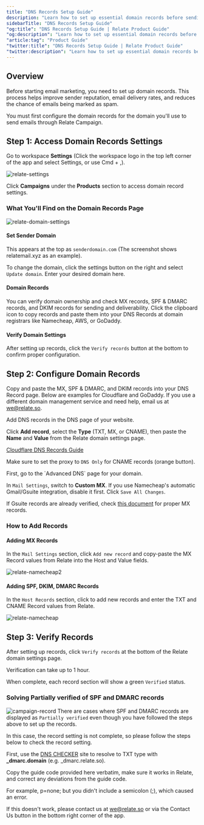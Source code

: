 ```yaml
---
title: "DNS Records Setup Guide"
description: "Learn how to set up essential domain records before sending emails through Relate Marketing's email campaigns."
sidebarTitle: "DNS Records Setup Guide"
"og:title": "DNS Records Setup Guide | Relate Product Guide"
"og:description": "Learn how to set up essential domain records before sending emails through Relate Marketing's email campaigns."
"article:tag": "Product Guide"
"twitter:title": "DNS Records Setup Guide | Relate Product Guide"
"twitter:description": "Learn how to set up essential domain records before sending emails through Relate Marketing's email campaigns."
---
```


## Overview

Before starting email marketing, you need to set up domain records. This process helps improve sender reputation, email delivery rates, and reduces the chance of emails being marked as spam.

You must first configure the domain records for the domain you'll use to send emails through Relate Campaign.

## Step 1: Access Domain Records Settings

Go to workspace **Settings** (Click the workspace logo in the top left corner of the app and select Settings, or use Cmd + ,).

![relate-settings](/images/features/relate-settings.png)

Click **Campaigns** under the **Products** section to access domain record settings.

### What You'll Find on the Domain Records Page

![relate-domain-settings](/images/features/relate-domain-settings.png)

#### Set Sender Domain

This appears at the top as `senderdomain.com` (The screenshot shows relatemail.xyz as an example).

To change the domain, click the settings button on the right and select `Update domain`. Enter your desired domain here.

#### Domain Records
You can verify domain ownership and check MX records, SPF & DMARC records, and DKIM records for sending and deliverability. Click the clipboard icon to copy records and paste them into your DNS Records at domain registrars like Namecheap, AWS, or GoDaddy.

#### Verify Domain Settings
After setting up records, click the `Verify records` button at the bottom to confirm proper configuration.

## Step 2: Configure Domain Records

Copy and paste the MX, SPF & DMARC, and DKIM records into your DNS Record page. Below are examples for Cloudflare and GoDaddy. If you use a different domain management service and need help, email us at we@relate.so.

<Accordion title="Cloudflare">
Add DNS records in the DNS page of your website.

Click **Add record**, select the **Type** (TXT, MX, or CNAME), then paste the **Name** and **Value** from the Relate domain settings page.

[Cloudflare DNS Records Guide](https://developers.cloudflare.com/dns/manage-dns-records/how-to/create-dns-records/#create-dns-records)

Make sure to set the proxy to `DNS Only` for CNAME records (orange button).

</Accordion>
<Accordion title="Namecheap">
First, go to the `Advanced DNS` page for your domain.

In `Mail Settings`, switch to **Custom MX**. If you use Namecheap's automatic Gmail/Gsuite integration, disable it first. Click `Save All Changes`.

If Gsuite records are already verified, check [this document](https://support.google.com/a/answer/174125) for proper MX records.

### How to Add Records

#### Adding MX Records

In the `Mail Settings` section, click `Add new record` and copy-paste the MX Record values from Relate into the Host and Value fields.

![relate-namecheap2](/images/features/relate-namecheap.png)

#### Adding SPF, DKIM, DMARC Records

In the `Host Records` section, click to add new records and enter the TXT and CNAME Record values from Relate.

![relate-namecheap](/images/features/namecheap-relate.png)

</Accordion>

## Step 3: Verify Records

After setting up records, click `Verify records` at the bottom of the Relate domain settings page.

Verification can take up to 1 hour.

When complete, each record section will show a green `Verified` status.

### Solving Partially verified of SPF and DMARC records
![campaign-record](/images/features/campaign-record-partially.png)
There are cases where SPF and DMARC records are displayed as `Partially verified` even though you have followed the steps above to set up the records.

In this case, the record setting is not complete, so please follow the steps below to check the record setting.

First, use the [DNS CHECKER](https://dnschecker.org/all-dns-records-of-domain.php?query=_dmarc.relate.so&rtype=TXT&dns=google) site to resolve to TXT type with **_dmarc.domain** (e.g. _dmarc.relate.so).

Copy the guide code provided here verbatim, make sure it works in Relate, and correct any deviations from the guide code.

For example, p=none; but you didn't include a semicolon (;), which caused an error.

If this doesn't work, please contact us at we@relate.so or via the Contact Us button in the bottom right corner of the app.